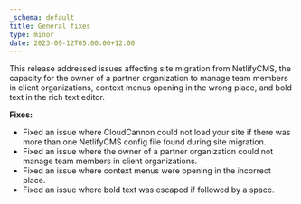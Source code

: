 ```yaml
---
_schema: default
title: General fixes
type: minor
date: 2023-09-12T05:00:00+12:00
---
```

This release addressed issues affecting site migration from NetlifyCMS, the capacity for the owner of a partner organization to manage team members in client organizations, context menus opening in the wrong place, and bold text in the rich text editor.

**Fixes:**

* Fixed an issue where CloudCannon could not load your site if there was more than one NetlifyCMS config file found during site migration.
* Fixed an issue where the owner of a partner organization could not manage team members in client organizations.
* Fixed an issue where context menus were opening in the incorrect place.
* Fixed an issue where bold text was escaped if followed by a space.